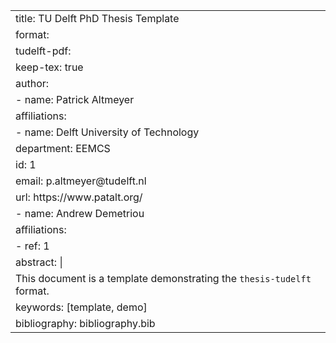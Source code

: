 ---
title: TU Delft PhD Thesis Template
format:
  tudelft-pdf:
    keep-tex: true  
author:
  - name: Patrick Altmeyer
    affiliations:
      - name: Delft University of Technology
        department: EEMCS
        id: 1
    email: p.altmeyer@tudelft.nl
    url: https://www.patalt.org/
  - name: Andrew Demetriou
    affiliations:
      - ref: 1
abstract: |
  This document is a template demonstrating the `thesis-tudelft` format.
keywords: [template, demo]
bibliography: bibliography.bib  
---